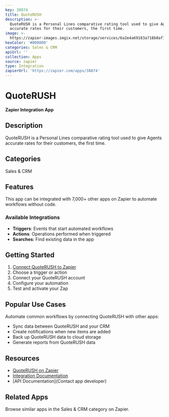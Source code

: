 ```yaml
---
key: 38874
title: QuoteRUSH
description: >-
  QuoteRUSH is a Personal Lines comparative rating tool used to give Agents
  accurate rates for their customers, the first time.
image: >-
  https://zapier-images.imgix.net/storage/services/6a2e4a69183a718b0af1a0d5b22c01de.png?auto=format%2Ccompress&ixlib=python-3.0.0&q=50
hexColor: '#000000'
categories: Sales & CRM
apiUrl: ''
collection: Apps
source: zapier
type: Integration
zapierUrl: 'https://zapier.com/apps/38874'
---
```

# QuoteRUSH

**Zapier Integration App**

## Description

QuoteRUSH is a Personal Lines comparative rating tool used to give Agents accurate rates for their customers, the first time.

## Categories

Sales & CRM

## Features

This app can be integrated with 7,000+ other apps on Zapier to automate workflows without code.

### Available Integrations

- **Triggers**: Events that start automated workflows
- **Actions**: Operations performed when triggered
- **Searches**: Find existing data in the app

## Getting Started

1. [Connect QuoteRUSH to Zapier](https://zapier.com/apps/38874)
2. Choose a trigger or action
3. Connect your QuoteRUSH account
4. Configure your automation
5. Test and activate your Zap

## Popular Use Cases

Automate common workflows by connecting QuoteRUSH with other apps:

- Sync data between QuoteRUSH and your CRM
- Create notifications when new items are added
- Back up QuoteRUSH data to cloud storage
- Generate reports from QuoteRUSH data

## Resources

- [QuoteRUSH on Zapier](https://zapier.com/apps/38874)
- [Integration Documentation](https://zapier.com/apps/38874/integrations)
- [API Documentation](Contact app developer)

## Related Apps

Browse similar apps in the Sales & CRM category on Zapier.
